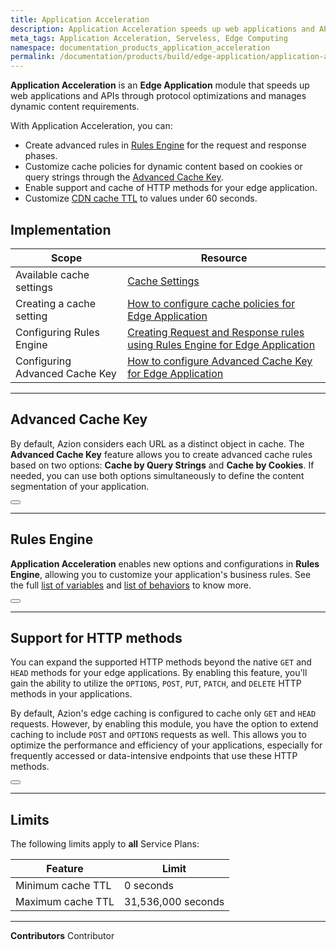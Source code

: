 ```yaml
---
title: Application Acceleration
description: Application Acceleration speeds up web applications and APIs through protocol optimizations and manages dynamic content requirements.
meta_tags: Application Acceleration, Serveless, Edge Computing
namespace: documentation_products_application_acceleration
permalink: /documentation/products/build/edge-application/application-acceleration/
---
```


**Application Acceleration** is an **Edge Application** module that speeds up web applications and APIs through protocol optimizations and manages dynamic content requirements.

With Application Acceleration, you can:

- Create advanced rules in [Rules Engine](/en/documentation/products/build/edge-application/rules-engine/) for the request and response phases.
- Customize cache policies for dynamic content based on cookies or query strings through the [Advanced Cache Key](/en/documentation/products/edge-application/cache-settings/#advanced-cache-key/).
- Enable support and cache of HTTP methods for your edge application.
- Customize [CDN cache TTL](/en/documentation/products/edge-application/cache-settings/#cdn-cache-settings) to values under 60 seconds.

## Implementation

| Scope | Resource |
| --- | --- |
| Available cache settings | [Cache Settings](/en/documentation/products/edge-application/cache-settings/) |
| Creating a cache setting | [How to configure cache policies for Edge Application](/en/documentation/products/guides/cache-settings/) |
| Configuring Rules Engine | [Creating Request and Response rules using Rules Engine for Edge Application](/en/documentation/products/guides/rules-engine/) |
| Configuring Advanced Cache Key | [How to configure Advanced Cache Key for Edge Application](/en/documentation/products/guides/advanced-cache-key/) |

---

## Advanced Cache Key

By default, Azion considers each URL as a distinct object in cache. The **Advanced Cache Key** feature allows you to create advanced cache rules based on two options: **Cache by Query Strings** and **Cache by Cookies**. If needed, you can use both options simultaneously to define the content segmentation of your application.

<Button href="/en/documentation/products/edge-application/cache-settings/#advanced-cache-key" text="Learn more about Advanced Cache Key"></Button>

---

## Rules Engine

**Application Acceleration** enables new options and configurations in **Rules Engine**, allowing you to customize your application's business rules. See the full [list of variables](/en/documentation/products/build/edge-application/rules-engine/#variables) and [list of behaviors](/en/documentation/products/build/edge-application/rules-engine/#behaviors) to know more.

<Button href="/en/documentation/products/build/edge-application/rules-engine/" text="Learn more about Rules Engine"></Button>

---

## Support for HTTP methods

You can expand the supported HTTP methods beyond the native `GET` and `HEAD` methods for your edge applications. By enabling this feature, you'll gain the ability to utilize the `OPTIONS`, `POST`, `PUT`, `PATCH`, and `DELETE` HTTP methods in your applications.

By default, Azion's edge caching is configured to cache only `GET` and `HEAD` requests. However, by enabling this module, you have the option to extend caching to include `POST` and `OPTIONS` requests as well. This allows you to optimize the performance and efficiency of your applications, especially for frequently accessed or data-intensive endpoints that use these HTTP methods.

<Button href="/en/documentation/products/edge-application/cache-settings/#caching-http-methods" text="Learn more about caching HTTP methods"></Button>

---

## Limits

The following limits apply to **all** Service Plans:

| Feature | Limit |
| --- | --- |
| Minimum cache TTL | 0 seconds |
| Maximum cache TTL | 31,536,000 seconds |

---


**Contributors** <ContributorList>Contributor</ContributorList>
